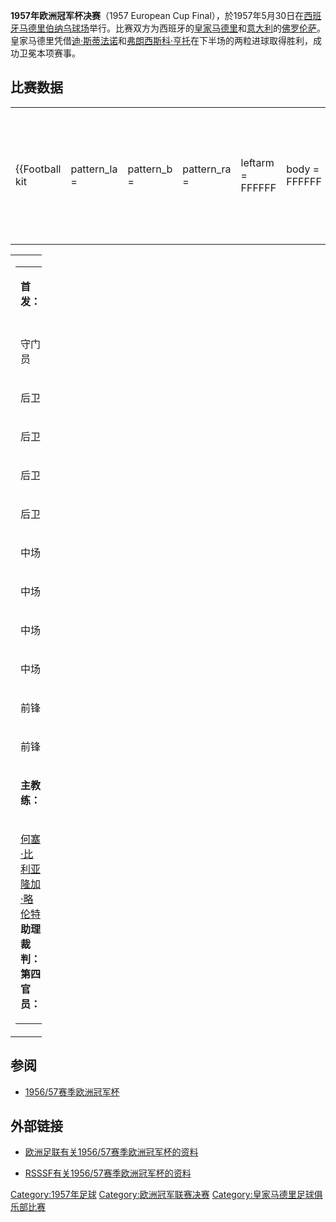 {{Expand|time=2013-02-16T08:50:52+00:00 }}
{{noteTA
|T=zh-hans:1957年欧洲冠军杯决赛;zh-hk:1957年歐洲冠軍球會盃決賽;zh-tw:1957年歐洲冠軍盃決賽;
|G1=uefa
|1=zh-hans:欧洲冠军杯;zh-hk:歐洲冠軍球會盃;zh-tw:歐洲冠軍盃;
|2=zh-hans:伯纳乌球场;zh-hk:班拿貝球場;zh-tw:伯納烏球場;
|3=zh-hans:迪·斯蒂法诺; zh-hk:迪史提芬奴
|4=zh-hans:弗朗西斯科·亨托; zh-hk:真圖
|5=zh-hans:雷蒙·科帕;zh-hk:雷蒙高帕;zh-tw:雷蒙·科帕;
}}
'''1957年欧洲冠军杯决赛'''（1957 European Cup Final），於1957年5月30日在[[西班牙|西班牙]][[马德里|马德里]][[伯纳乌球场|伯纳乌球场]]举行。比赛双方为西班牙的[[皇家马德里足球俱乐部|皇家马德里]]和[[意大利|意大利]]的[[佛罗伦萨足球俱乐部|佛罗伦萨]]。皇家马德里凭借[[阿尔弗雷多·迪·斯蒂法诺|迪·斯蒂法诺]]和[[弗朗西斯科·亨托|弗朗西斯科·亨托]]在下半场的两粒进球取得胜利，成功卫冕本项赛事。

== 比赛数据 ==
{{footballbox |
date = 1957年5月30日 |
team1 = {{flagicon|ESP|1939}} [[皇家马德里足球俱乐部|皇家马德里]] |
score = 2 – 0|
report= [http://www.uefa.com/competitions/ucl/history/season=1956/intro.html （比赛报告）] |
team2 = [[佛罗伦萨足球俱乐部|佛罗伦萨]] {{flagicon|ITA}}  |
goals1 = [[阿尔弗雷多·迪·斯蒂法诺|迪·斯蒂法诺]] {{goal|70}} <br /> [[弗朗西斯科·亨托|亨托]] {{goal|76}}|
goals2 = |
stadium = [[马德里|马德里]][[伯纳乌球场|伯纳乌球场]] |
attendance = 120000|
referee= 莱奥波尔德·西尔法因·霍恩 {{flagicon|NED}} }}
{| width=92% |
|-
|{{Football kit
 | pattern_la =
 | pattern_b  =
 | pattern_ra =
 | leftarm    = FFFFFF
 | body       = FFFFFF
 | rightarm   = FFFFFF
 | shorts     = FFFFFF
 | socks      = FFFFFF
 | title      = 皇家马德里
}}
|{{Football kit
 | pattern_la =
 | pattern_b  =
 | pattern_ra =
 | leftarm    = 5B0CB3 
 | body       = 5B0CB3 
 | rightarm   = 5B0CB3 
 | shorts     = 5B0CB3 
 | socks      = 5B0CB3 
 | title      = 佛罗伦萨
}}
|}
{| width="100%"
|valign="top" width="50%"|
{| style="font-size: 90%" cellspacing="0" cellpadding="0"
|colspan="4"|'''首发：'''
|-
!width=40| !!width=25|
|-
|守门员 ||'''1''' ||{{flagicon|ESP|1939}} [[胡安·阿隆索|胡安·阿隆索]]
|-
|后卫 ||'''2''' ||{{flagicon|ESP|1939}} [[曼努埃尔·托雷斯|曼努埃尔·托雷斯]]
|-
|后卫 ||'''3''' ||{{flagicon|ESP|1939}} [[马科斯·阿隆索·伊马斯|马基托斯]]
|-
|后卫 ||'''4''' ||{{flagicon|ESP|1939}} [[拉斐尔·莱斯梅斯|拉斐尔·莱斯梅斯]]
|-
|后卫 ||'''5''' ||{{flagicon|ESP|1939}} [[米格尔·穆尼奥斯|米格尔·穆尼奥斯]]（[[队长_(足球)|队长]]）
|-
|中场 ||'''6''' ||{{flagicon|ESP|1939}} [[何塞·马里亚·萨拉加|何塞·马里亚·萨拉加]]
|-
|中场 ||'''7''' ||{{flagicon|FRA}} [[雷蒙·科帕|雷蒙·科帕]] 
|-
|中场 ||'''8''' ||{{flagicon|ESP|1939}} [[恩里克·马特奥斯|恩里克·马特奥斯]]
|-
|中场 ||'''9''' ||{{flagicon|ESP|1939}}{{flagicon|ARG}} [[阿尔弗雷多·迪·斯蒂法诺|迪·斯蒂法诺]]
|-
|前锋 ||'''10'''||{{flagicon|ESP|1939}} [[埃克托尔·里亚尔|埃克托尔·里亚尔]] 
|-
|前锋 ||'''11'''||{{flagicon|ESP|1939}} [[弗朗西斯科·亨托|弗朗西斯科·亨托]]
|-
|colspan=3|'''主教练：'''
|-
|colspan=4|{{flagicon|ESP|1939}} [[何塞·比利亚隆加·略伦特|何塞·比利亚隆加·略伦特]]
<br />'''助理裁判：'''<br />
'''第四官员：'''<br />
|}

|valign="top" width="50%"|
{| style="font-size: 90%" cellspacing="0" cellpadding="0" align="center"
|colspan="4"|'''首发：'''
|-
!width=40| !!width=25|
|-
|守门员 ||'''1''' ||{{flagicon|ITA}} [[朱利亚诺·萨尔蒂|朱利亚诺·萨尔蒂]]
|-
|后卫 ||'''2''' ||{{flagicon|ITA}} [[阿尔迪科·马格尼尼|阿尔迪科·马格尼尼]]
|-
|后卫 ||'''3''' ||{{flagicon|ITA}} [[阿尔贝托·奥尔赞|阿尔贝托·奥尔赞]] 
|-
|后卫 ||'''4''' ||{{flagicon|ITA}} [[塞尔吉奥·切尔瓦托|塞尔吉奥·切尔瓦托]]（[[队长_(足球)|队长]]）
|-
|后卫 ||'''5''' ||{{flagicon|ITA}} [[斯卡拉穆齐|斯卡拉穆齐]]
|-
|中场 ||'''6''' ||{{flagicon|ITA}} [[阿尔曼多·塞加托|阿尔曼多·塞加托]]
|-
|中场 ||'''7''' ||{{flagicon|BRA}} [[朱利奥·博特略|茹利尼奥]] 
|-
|中场 ||'''8''' ||{{flagicon|ITA}} [[圭多·格拉通|圭多·格拉通]]
|-
|中场 ||'''9''' ||{{flagicon|ITA}} [[朱塞佩·维尔吉利|朱塞佩·维尔吉利]]
|-
|前锋 ||'''10'''||{{flagicon|ARG}} [[米格尔·蒙托里|米格尔·蒙托里]]
|-
|前锋 ||'''11'''||{{flagicon|ITA}} [[比扎里|比扎里]] 
|-
|colspan=3|'''主教练：'''
|-
|colspan=4|{{flagicon|ITA}} [[富尔维奥·贝纳尔迪尼|富尔维奥·贝纳尔迪尼]]
|}
|}

== 参阅 ==
* [[1956/57赛季欧洲冠军杯|1956/57赛季欧洲冠军杯]]

== 外部链接 ==
* {{En icon}}[http://www.uefa.com/competitions/UCL/history/Season=1956/intro.html 欧洲足联有关1956/57赛季欧洲冠军杯的资料]{{Wayback|url=http://www.uefa.com/competitions/UCL/history/Season=1956/intro.html |date=20090423024740 }}
* {{En icon}}[http://www.rsssf.com/ec/ec195657.html#cc RSSSF有关1956/57赛季欧洲冠军杯的资料]{{Wayback|url=http://www.rsssf.com/ec/ec195657.html#cc |date=20130529125113 }}

{{歐洲冠軍聯賽球季}}

[[Category:1957年足球|Category:1957年足球]]
[[Category:欧洲冠军联赛决赛|Category:欧洲冠军联赛决赛]]
[[Category:皇家马德里足球俱乐部比赛|Category:皇家马德里足球俱乐部比赛]]